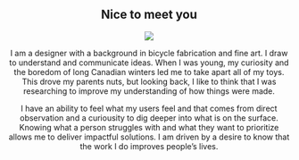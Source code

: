 
<Grid>
  <Center>
    <Container>
      <h2>Nice to meet you</h2>
      <img src={aboutImg} />
      <p>
        I am a designer with a background in bicycle fabrication and fine art. I
        draw to understand and communicate ideas. When I was young, my curiosity
        and the boredom of long Canadian winters led me to take apart all of my
        toys. This drove my parents nuts, but looking back, I like to think that
        I was researching to improve my understanding of how things were made.
      </p>
      <p>
        I have an ability to feel what my users feel and that comes from direct
        observation and a curiousity to dig deeper into what is on the surface.
        Knowing what a person struggles with and what they want to prioritize
        allows me to deliver impactful solutions. I am driven by a desire to
        know that the work I do improves people’s lives.
      </p>
    </Container>
  </Center>
</Grid>
